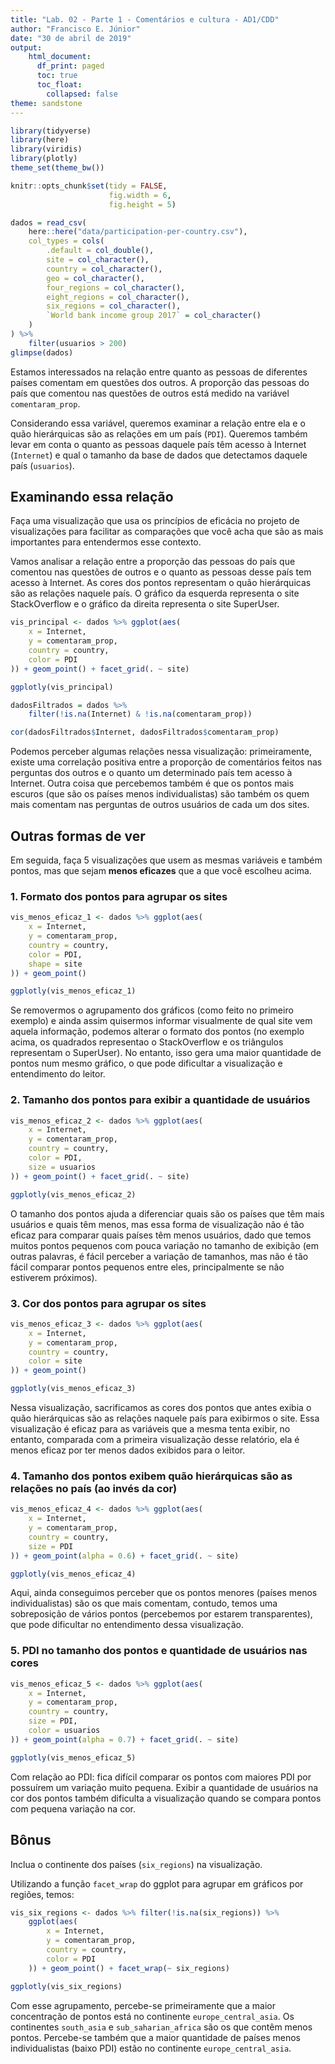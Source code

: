 ```yaml
---
title: "Lab. 02 - Parte 1 - Comentários e cultura - AD1/CDD"
author: "Francisco E. Júnior"
date: "30 de abril de 2019"
output:
    html_document:
      df_print: paged
      toc: true
      toc_float:
        collapsed: false
theme: sandstone
---
```


```r
library(tidyverse)
library(here)
library(viridis)
library(plotly)
theme_set(theme_bw())

knitr::opts_chunk$set(tidy = FALSE,
                      fig.width = 6,
                      fig.height = 5)
```

```r
dados = read_csv(
    here::here("data/participation-per-country.csv"),
    col_types = cols(
        .default = col_double(),
        site = col_character(),
        country = col_character(),
        geo = col_character(),
        four_regions = col_character(),
        eight_regions = col_character(),
        six_regions = col_character(),
        `World bank income group 2017` = col_character()
    )
) %>% 
    filter(usuarios > 200)
glimpse(dados)
```

Estamos interessados na relação entre quanto as pessoas de diferentes países comentam em questões dos outros. A proporção das pessoas do país que comentou nas questões de outros está medido na variável `comentaram_prop`. 

Considerando essa variável, queremos examinar a relação entre ela e o quão hierárquicas são as relações em um país (`PDI`). Queremos também levar em conta o quanto as pessoas daquele país têm acesso à Internet (`Internet`) e qual o tamanho da base de dados que detectamos daquele país (`usuarios`). 

## Examinando essa relação

Faça uma visualização que usa os princípios de eficácia no projeto de visualizações para facilitar as comparações que você acha que são as mais importantes para entendermos esse contexto. 

Vamos analisar a relação entre a proporção das pessoas do país que comentou nas questões de outros e o quanto as pessoas desse país tem acesso à Internet. As cores dos pontos representam o quão hierárquicas são as relações naquele país. O gráfico da esquerda representa o site StackOverflow e o gráfico da direita representa o site SuperUser.
```r
vis_principal <- dados %>% ggplot(aes(
    x = Internet,
    y = comentaram_prop,
    country = country,
    color = PDI
)) + geom_point() + facet_grid(. ~ site)

ggplotly(vis_principal)

dadosFiltrados = dados %>%
    filter(!is.na(Internet) & !is.na(comentaram_prop))

cor(dadosFiltrados$Internet, dadosFiltrados$comentaram_prop)
```
Podemos perceber algumas relações nessa visualização: primeiramente, existe uma correlação positiva entre a proporção de comentários feitos nas perguntas dos outros e o quanto um determinado país tem acesso à Internet. Outra coisa que percebemos também é que os pontos mais escuros (que são os países menos individualistas) são também os quem mais comentam nas perguntas de outros usuários de cada um dos sites.

## Outras formas de ver

Em seguida, faça 5 visualizações que usem as mesmas variáveis e também pontos, mas que sejam **menos eficazes** que a que você escolheu acima. 

### 1. Formato dos pontos para agrupar os sites
```r
vis_menos_eficaz_1 <- dados %>% ggplot(aes(
    x = Internet,
    y = comentaram_prop,
    country = country,
    color = PDI,
    shape = site
)) + geom_point()

ggplotly(vis_menos_eficaz_1)
```
Se removermos o agrupamento dos gráficos (como feito no primeiro exemplo) e ainda assim quisermos informar visualmente de qual site vem aquela informação, podemos alterar o formato dos pontos (no exemplo acima, os quadrados representao o StackOverflow e os triângulos representam o SuperUser). No entanto, isso gera uma maior quantidade de pontos num mesmo gráfico, o que pode dificultar a visualização e entendimento do leitor.


### 2. Tamanho dos pontos para exibir a quantidade de usuários
```r
vis_menos_eficaz_2 <- dados %>% ggplot(aes(
    x = Internet,
    y = comentaram_prop,
    country = country,
    color = PDI,
    size = usuarios
)) + geom_point() + facet_grid(. ~ site)

ggplotly(vis_menos_eficaz_2)
```
O tamanho dos pontos ajuda a diferenciar quais são os países que têm mais usuários e quais têm menos, mas essa forma de visualização não é tão eficaz para comparar quais países têm menos usuários, dado que temos muitos pontos pequenos com pouca variação no tamanho de exibição (em outras palavras, é fácil perceber a variação de tamanhos, mas não é tão fácil comparar pontos pequenos entre eles, principalmente se não estiverem próximos).

### 3. Cor dos pontos para agrupar os sites
```r
vis_menos_eficaz_3 <- dados %>% ggplot(aes(
    x = Internet,
    y = comentaram_prop,
    country = country,
    color = site
)) + geom_point()

ggplotly(vis_menos_eficaz_3)
```
Nessa visualização, sacrificamos as cores dos pontos que antes exibia o quão hierárquicas são as relações naquele país para exibirmos o site. Essa visualização é eficaz para as variáveis que a mesma tenta exibir, no entanto, comparada com a primeira visualização desse relatório, ela é menos eficaz por ter menos dados exibidos para o leitor.

### 4. Tamanho dos pontos exibem quão hierárquicas são as relações no país (ao invés da cor)
```r
vis_menos_eficaz_4 <- dados %>% ggplot(aes(
    x = Internet,
    y = comentaram_prop,
    country = country,
    size = PDI
)) + geom_point(alpha = 0.6) + facet_grid(. ~ site)

ggplotly(vis_menos_eficaz_4)
```
Aqui, ainda conseguimos perceber que os pontos menores (países menos individualistas) são os que mais comentam, contudo, temos uma sobreposição de vários pontos (percebemos por estarem transparentes), que pode dificultar no entendimento dessa visualização.

### 5. PDI no tamanho dos pontos e quantidade de usuários nas cores
```r
vis_menos_eficaz_5 <- dados %>% ggplot(aes(
    x = Internet,
    y = comentaram_prop,
    country = country,
    size = PDI,
    color = usuarios
)) + geom_point(alpha = 0.7) + facet_grid(. ~ site)

ggplotly(vis_menos_eficaz_5)
```
Com relação ao PDI: fica difícil comparar os pontos com maiores PDI por possuírem um variação muito pequena. Exibir a quantidade de usuários na cor dos pontos também dificulta a visualização quando se compara pontos com pequena variação na cor.

## Bônus

Inclua o continente dos países (`six_regions`) na visualização.

Utilizando a função `facet_wrap` do ggplot para agrupar em gráficos por regiões, temos:
```r
vis_six_regions <- dados %>% filter(!is.na(six_regions)) %>% 
    ggplot(aes(
        x = Internet,
        y = comentaram_prop,
        country = country,
        color = PDI
    )) + geom_point() + facet_wrap(~ six_regions)

ggplotly(vis_six_regions)
```
Com esse agrupamento, percebe-se primeiramente que a maior concentração de pontos está no continente `europe_central_asia`. Os continentes `south_asia` e `sub_saharian_africa` são os que contêm menos pontos. Percebe-se também que a maior quantidade de países menos individualistas (baixo PDI) estão no continente `europe_central_asia`.